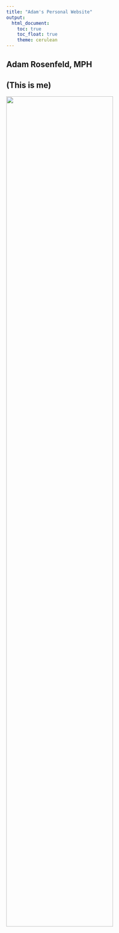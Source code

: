 ```yaml
---
title: "Adam's Personal Website"
output: 
  html_document:
    toc: true
    toc_float: true
    theme: cerulean
---
```


## Adam Rosenfeld, MPH

## (This is me)
<img src="images/professional.png" style="width:75%">
